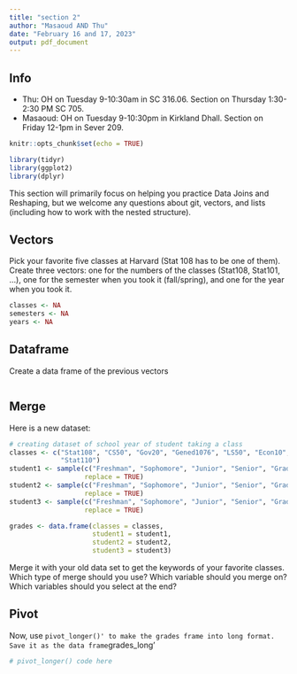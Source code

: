 ```yaml
---
title: "section 2"
author: "Masaoud AND Thu"
date: "February 16 and 17, 2023"
output: pdf_document
---
```


## Info

- Thu: OH on Tuesday 9-10:30am in SC 316.06. Section on Thursday 1:30-2:30 PM SC 705.
- Masaoud: OH on Tuesday 9-10:30pm in Kirkland Dhall. Section on Friday 12-1pm in Sever 209.

\newpage

```r
knitr::opts_chunk$set(echo = TRUE)
```

```r
library(tidyr)
library(ggplot2)
library(dplyr)
```

This section will primarily focus on helping you practice Data Joins and Reshaping, but we welcome any questions about git, vectors, and lists (including how to work with the nested structure).

## Vectors

Pick your favorite five classes at Harvard (Stat 108 has to be one of them). Create three vectors: one for the numbers of the classes (Stat108, Stat101, ...), one for the semester when you took it (fall/spring), and one for the year when you took it. 


```r
classes <- NA
semesters <- NA
years <- NA
```

## Dataframe

Create a data frame of the previous vectors

```r

```

## Merge

Here is a new dataset:

```r
# creating dataset of school year of student taking a class
classes <- c("Stat108", "CS50", "Gov20", "Gened1076", "LS50", "Econ10", "SCRB188", 
             "Stat110")
student1 <- sample(c("Freshman", "Sophomore", "Junior", "Senior", "Grad"), 8,  
                   replace = TRUE)
student2 <- sample(c("Freshman", "Sophomore", "Junior", "Senior", "Grad"), 8,  
                   replace = TRUE)
student3 <- sample(c("Freshman", "Sophomore", "Junior", "Senior", "Grad"), 8,  
                   replace = TRUE)

grades <- data.frame(classes = classes,
                     student1 = student1,
                     student2 = student2, 
                     student3 = student3)
```

Merge it with your old data set to get the keywords of your favorite classes. Which type of merge should you use? Which variable should you merge on? Which variables should you select at the end?

## Pivot

Now, use `pivot_longer()' to make the grades frame into long format. Save it as the data frame `grades_long'

```r
# pivot_longer() code here
```




